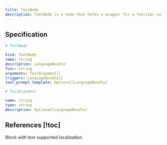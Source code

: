 ```yaml
---
title: ToolNode
description: ToolNode is a node that holds a wrapper for a function calling by LLM.
---
```


## Specification

```yaml
# ToolNode

kind: ToolNode
name: string
description: LanguageBundle
func: string
arguments: ToolArgument[]
triggers: LanguageBundle[]
tool_prompt_template: Optional[LanguageBundle]
```

```yaml
# ToolArgument

name: string
type: string
description: Optional[LanguageBundle]
```

## References [!toc]

<Cards>
  <Card
    href="/docs/specifications/internal_types#languagebundle"
    title="LanguageBundle"
  >
    Block with text supported localization.
  </Card>
</Cards>
